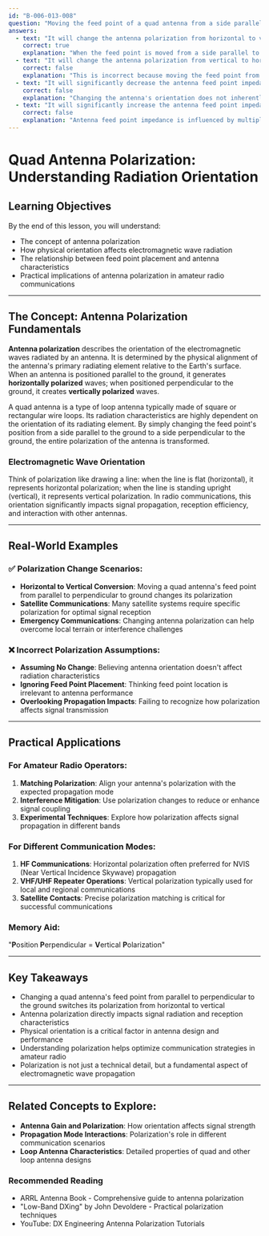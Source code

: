 ```yaml
---
id: "B-006-013-008"
question: "Moving the feed point of a quad antenna from a side parallel to the ground to a side perpendicular to the ground will have what effect?"
answers:
  - text: "It will change the antenna polarization from horizontal to vertical"
    correct: true
    explanation: "When the feed point is moved from a side parallel to the ground to a side perpendicular to the ground, the antenna's radiation pattern changes orientation. This shifts the antenna's polarization from horizontal to vertical, which fundamentally affects how the antenna radiates and receives electromagnetic waves. The physical orientation of the antenna's radiating element directly determines its polarization characteristics."
  - text: "It will change the antenna polarization from vertical to horizontal"
    correct: false
    explanation: "This is incorrect because moving the feed point from a side parallel to the ground to a side perpendicular to the ground actually changes polarization from horizontal to vertical, not the reverse. The physical orientation of the antenna's primary radiating element determines its polarization."
  - text: "It will significantly decrease the antenna feed point impedance"
    correct: false
    explanation: "Changing the antenna's orientation does not inherently cause a significant decrease in feed point impedance. While feed point impedance can vary with antenna geometry, this specific orientation change primarily affects polarization, not impedance characteristics."
  - text: "It will significantly increase the antenna feed point impedance"
    correct: false
    explanation: "Antenna feed point impedance is influenced by multiple factors including geometry, height above ground, and surrounding environment. Simply changing the orientation of the quad antenna's feed point from parallel to perpendicular to the ground does not automatically result in a significant impedance increase."
---
```


# Quad Antenna Polarization: Understanding Radiation Orientation

## Learning Objectives
By the end of this lesson, you will understand:
- The concept of antenna polarization
- How physical orientation affects electromagnetic wave radiation
- The relationship between feed point placement and antenna characteristics
- Practical implications of antenna polarization in amateur radio communications

---

## The Concept: Antenna Polarization Fundamentals

**Antenna polarization** describes the orientation of the electromagnetic waves radiated by an antenna. It is determined by the physical alignment of the antenna's primary radiating element relative to the Earth's surface. When an antenna is positioned parallel to the ground, it generates **horizontally polarized** waves; when positioned perpendicular to the ground, it creates **vertically polarized** waves.

A quad antenna is a type of loop antenna typically made of square or rectangular wire loops. Its radiation characteristics are highly dependent on the orientation of its radiating element. By simply changing the feed point's position from a side parallel to the ground to a side perpendicular to the ground, the entire polarization of the antenna is transformed.

### Electromagnetic Wave Orientation

Think of polarization like drawing a line: when the line is flat (horizontal), it represents horizontal polarization; when the line is standing upright (vertical), it represents vertical polarization. In radio communications, this orientation significantly impacts signal propagation, reception efficiency, and interaction with other antennas.

---

## Real-World Examples

### ✅ Polarization Change Scenarios:
- **Horizontal to Vertical Conversion**: Moving a quad antenna's feed point from parallel to perpendicular to ground changes its polarization
- **Satellite Communications**: Many satellite systems require specific polarization for optimal signal reception
- **Emergency Communications**: Changing antenna polarization can help overcome local terrain or interference challenges

### ❌ Incorrect Polarization Assumptions:
- **Assuming No Change**: Believing antenna orientation doesn't affect radiation characteristics
- **Ignoring Feed Point Placement**: Thinking feed point location is irrelevant to antenna performance
- **Overlooking Propagation Impacts**: Failing to recognize how polarization affects signal transmission

---

## Practical Applications

### For Amateur Radio Operators:
1. **Matching Polarization**: Align your antenna's polarization with the expected propagation mode
2. **Interference Mitigation**: Use polarization changes to reduce or enhance signal coupling
3. **Experimental Techniques**: Explore how polarization affects signal propagation in different bands

### For Different Communication Modes:
1. **HF Communications**: Horizontal polarization often preferred for NVIS (Near Vertical Incidence Skywave) propagation
2. **VHF/UHF Repeater Operations**: Vertical polarization typically used for local and regional communications
3. **Satellite Contacts**: Precise polarization matching is critical for successful communications

### Memory Aid:
"**P**osition **P**erpendicular = **V**ertical **P**olarization"

---

## Key Takeaways

- Changing a quad antenna's feed point from parallel to perpendicular to the ground switches its polarization from horizontal to vertical
- Antenna polarization directly impacts signal radiation and reception characteristics
- Physical orientation is a critical factor in antenna design and performance
- Understanding polarization helps optimize communication strategies in amateur radio
- Polarization is not just a technical detail, but a fundamental aspect of electromagnetic wave propagation

---

## Related Concepts to Explore:
- **Antenna Gain and Polarization**: How orientation affects signal strength
- **Propagation Mode Interactions**: Polarization's role in different communication scenarios
- **Loop Antenna Characteristics**: Detailed properties of quad and other loop antenna designs

### Recommended Reading
- ARRL Antenna Book - Comprehensive guide to antenna polarization
- "Low-Band DXing" by John Devoldere - Practical polarization techniques
- YouTube: DX Engineering Antenna Polarization Tutorials